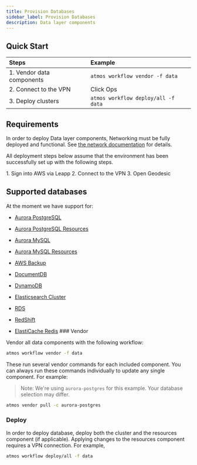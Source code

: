 ```yaml
---
title: Provision Databases
sidebar_label: Provision Databases
description: Data layer components
---
```


## Quick Start

| Steps                     | Example                             |
| :------------------------ | :---------------------------------- |
| 1. Vendor data components | `atmos workflow vendor -f data`     |
| 2. Connect to the VPN     | Click Ops                           |
| 3. Deploy clusters        | `atmos workflow deploy/all -f data` |

## Requirements

In order to deploy Data layer components, Networking must be fully deployed and functional. See [the network documentation](/layers/network) for details.

All deployment steps below assume that the environment has been successfully set up with the following steps.

<Steps>
  1. Sign into AWS via Leapp
  2. Connect to the VPN
  3. Open Geodesic
</Steps>

## Supported databases

At the moment we have support for:

- [Aurora PostgreSQL](/components/library/aws/aurora-postgres/)

- [Aurora PostgreSQL Resources](/components/library/aws/aurora-postgres-resources/)

- [Aurora MySQL](/components/library/aws/aurora-mysql/)

- [Aurora MySQL Resources](/components/library/aws/aurora-mysql-resources/)

- [AWS Backup](/components/library/aws/aws-backup/)

- [DocumentDB](/components/library/aws/documentdb/)

- [DynamoDB](/components/library/aws/dynamodb/)

- [Elasticsearch Cluster](/components/library/aws/elasticsearch/)

- [RDS](/components/library/aws/rds/)

- [RedShift](/components/library/aws/redshift/)

- [ElastiCache Redis](/components/library/aws/elasticache-redis/) ### Vendor

Vendor all data components with the following workflow:

```bash
atmos workflow vendor -f data
```

These run several vendor commands for each included component. You can always run these commands individually to update
any single component. For example:

> Note: We're using `aurora-postgres` for this example. Your database selection may differ.

```bash
atmos vendor pull -c aurora-postgres
```

### Deploy

In order to deploy database, deploy both the cluster and the resources component (if applicable). Applying changes to
the resources component requires a VPN connection. For example,

```bash
atmos workflow deploy/all -f data
```
